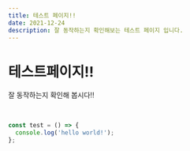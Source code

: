 ```yaml
---
title: 테스트 페이지!!
date: 2021-12-24
description: 잘 동작하는지 확인해보는 테스트 페이지 입니다.
---
```


# 테스트페이지!!

잘 동작하는지 확인해 봅시다!!

<br />

```javascript
const test = () => {
  console.log('hello world!');
};
```

<br />
